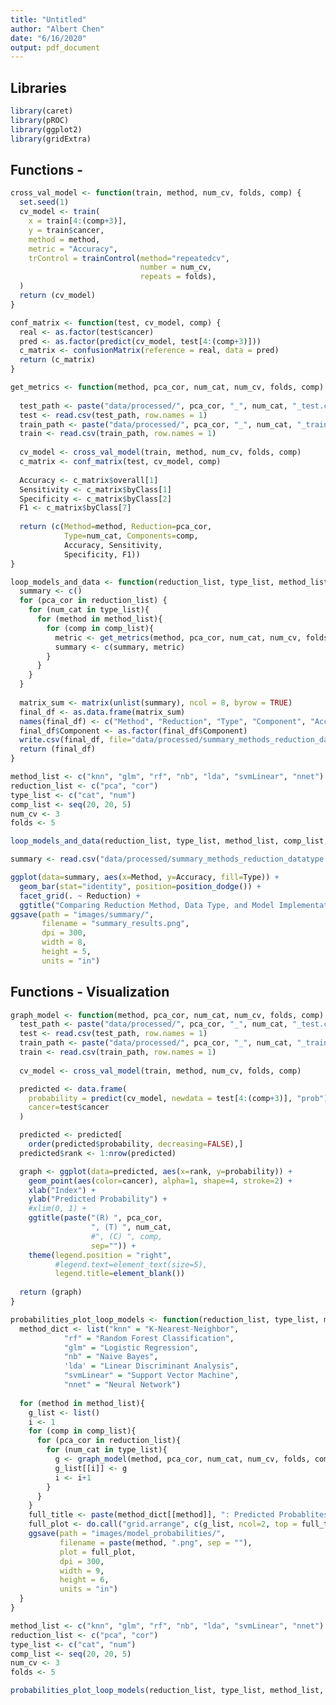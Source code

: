 ```yaml
---
title: "Untitled"
author: "Albert Chen"
date: "6/16/2020"
output: pdf_document
---
```


## Libraries

```r
library(caret)
library(pROC)
library(ggplot2)
library(gridExtra)
```

## Functions - 

```r
cross_val_model <- function(train, method, num_cv, folds, comp) {
  set.seed(1)
  cv_model <- train(
    x = train[4:(comp+3)],
    y = train$cancer,
    method = method,
    metric = "Accuracy",
    trControl = trainControl(method="repeatedcv",
                             number = num_cv,
                             repeats = folds),
  )
  return (cv_model)
}

conf_matrix <- function(test, cv_model, comp) {
  real <- as.factor(test$cancer)
  pred <- as.factor(predict(cv_model, test[4:(comp+3)]))
  c_matrix <- confusionMatrix(reference = real, data = pred)
  return (c_matrix)
}

get_metrics <- function(method, pca_cor, num_cat, num_cv, folds, comp) {
  
  test_path <- paste("data/processed/", pca_cor, "_", num_cat, "_test.csv", sep="")
  test <- read.csv(test_path, row.names = 1)
  train_path <- paste("data/processed/", pca_cor, "_", num_cat, "_train.csv", sep="")
  train <- read.csv(train_path, row.names = 1)
  
  cv_model <- cross_val_model(train, method, num_cv, folds, comp)
  c_matrix <- conf_matrix(test, cv_model, comp)
  
  Accuracy <- c_matrix$overall[1]
  Sensitivity <- c_matrix$byClass[1]
  Specificity <- c_matrix$byClass[2]
  F1 <- c_matrix$byClass[7]
  
  return (c(Method=method, Reduction=pca_cor, 
            Type=num_cat, Components=comp,
            Accuracy, Sensitivity, 
            Specificity, F1))
}

loop_models_and_data <- function(reduction_list, type_list, method_list, comp_list, num_cv, folds) {
  summary <- c()
  for (pca_cor in reduction_list) {
    for (num_cat in type_list){
      for (method in method_list){
        for (comp in comp_list){
          metric <- get_metrics(method, pca_cor, num_cat, num_cv, folds, comp)
          summary <- c(summary, metric)
        }
      }
    }
  }
  
  matrix_sum <- matrix(unlist(summary), ncol = 8, byrow = TRUE)
  final_df <- as.data.frame(matrix_sum)
  names(final_df) <- c("Method", "Reduction", "Type", "Component", "Accuracy", "Sensitivity", "Specificity", "F1")
  final_df$Component <- as.factor(final_df$Component)
  write.csv(final_df, file="data/processed/summary_methods_reduction_datatype.csv")
  return (final_df)
}
```


```r
method_list <- c("knn", "glm", "rf", "nb", "lda", "svmLinear", "nnet")
reduction_list <- c("pca", "cor")
type_list <- c("cat", "num")
comp_list <- seq(20, 20, 5)
num_cv <- 3
folds <- 5

loop_models_and_data(reduction_list, type_list, method_list, comp_list, num_cv, folds)
```



```r
summary <- read.csv("data/processed/summary_methods_reduction_datatype.csv", row.names = 1)

ggplot(data=summary, aes(x=Method, y=Accuracy, fill=Type)) +
  geom_bar(stat="identity", position=position_dodge()) +
  facet_grid(. ~ Reduction) +
  ggtitle("Comparing Reduction Method, Data Type, and Model Implementation by Test Accuracy")
ggsave(path = "images/summary/",
       filename = "summary_results.png",
       dpi = 300, 
       width = 8,
       height = 5,
       units = "in")

```

## Functions - Visualization

```r
graph_model <- function(method, pca_cor, num_cat, num_cv, folds, comp) {
  test_path <- paste("data/processed/", pca_cor, "_", num_cat, "_test.csv", sep="")
  test <- read.csv(test_path, row.names = 1)
  train_path <- paste("data/processed/", pca_cor, "_", num_cat, "_train.csv", sep="")
  train <- read.csv(train_path, row.names = 1)
  
  cv_model <- cross_val_model(train, method, num_cv, folds, comp)

  predicted <- data.frame(
    probability = predict(cv_model, newdata = test[4:(comp+3)], "prob")[,1],
    cancer=test$cancer
  )

  predicted <- predicted[
    order(predicted$probability, decreasing=FALSE),]
  predicted$rank <- 1:nrow(predicted)

  graph <- ggplot(data=predicted, aes(x=rank, y=probability)) +
    geom_point(aes(color=cancer), alpha=1, shape=4, stroke=2) +
    xlab("Index") +
    ylab("Predicted Probability") +
    #xlim(0, 1) +
    ggtitle(paste("(R) ", pca_cor, 
                  ", (T) ", num_cat, 
                  #", (C) ", comp, 
                  sep="")) +
    theme(legend.position = "right",
          #legend.text=element_text(size=5),
          legend.title=element_blank())
  
  return (graph)
}

probabilities_plot_loop_models <- function(reduction_list, type_list, method_list, comp_list, num_cv, folds) {
  method_dict <- list("knn" = "K-Nearest-Neighbor",
            "rf" = "Random Forest Classification",
            "glm" = "Logistic Regression",
            "nb" = "Naive Bayes",
            'lda' = "Linear Discriminant Analysis",
            "svmLinear" = "Support Vector Machine",
            "nnet" = "Neural Network")
  
  for (method in method_list){
    g_list <- list()
    i <- 1
    for (comp in comp_list){
      for (pca_cor in reduction_list){
        for (num_cat in type_list){
          g <- graph_model(method, pca_cor, num_cat, num_cv, folds, comp)
          g_list[[i]] <- g
          i <- i+1
        }
      }
    }
    full_title <- paste(method_dict[[method]], ": Predicted Probablites of (R) Reduction Method, (T) Type of Data")
    full_plot <- do.call("grid.arrange", c(g_list, ncol=2, top = full_title))
    ggsave(path = "images/model_probabilities/",
           filename = paste(method, ".png", sep = ""),
           plot = full_plot,
           dpi = 300, 
           width = 9,
           height = 6,
           units = "in")
  }
}
```


```r
method_list <- c("knn", "glm", "rf", "nb", "lda", "svmLinear", "nnet")
reduction_list <- c("pca", "cor")
type_list <- c("cat", "num")
comp_list <- seq(20, 20, 5)
num_cv <- 3
folds <- 5

probabilities_plot_loop_models(reduction_list, type_list, method_list, comp_list, num_cv, folds)
```


